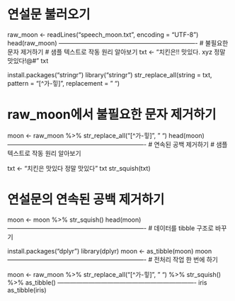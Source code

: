# 연설문 불러오기
raw_moon <- readLines("speech_moon.txt", encoding = "UTF-8")
head(raw_moon)
<!-- [1] "정권교체 하겠습니다!"                                                                                                                                                               -->
<!-- [2] "  정치교체 하겠습니다!"                                                                                                                                                             -->
<!-- [3] "  시대교체 하겠습니다!"                                                                                                                                                             -->
<!-- [4] "  "                                                                                                                                                                                 -->
<!-- [5] "  ‘불비불명(不飛不鳴)’이라는 고사가 있습니다. 남쪽 언덕 나뭇가지에 앉아, 3년 동안 날지도 울지도 않는 새. 그러나 그 새는 한번 날면 하늘 끝까지 날고, 한번 울면 천지를 뒤흔듭니다." -->
<!-- [6] ""   -->
-------------------------------------------------------------------
# 불필요한 문자 제거하기
# 샘플 텍스트로 작동 원리 알아보기
txt <- "치킨은!! 맛있다. xyz 정말 맛있다!@#"
txt
<!-- [1] "치킨은!! 맛있다. xyz 정말 맛있다!@#" -->

install.packages("stringr")
library("stringr")
str_replace_all(string = txt, pattern = "[^가-힣]", replacement = " ")
<!-- [1] "치킨은   맛있다      정말 맛있다   " -->

# raw_moon에서 불필요한 문자 제거하기
moon <- raw_moon %>%
str_replace_all("[^가-힣]", " ")
head(moon)
<!-- [1] "정권교체 하겠습니다 "                                                                                                                                                         -->
<!-- [2] "  정치교체 하겠습니다 "                                                                                                                                                       -->
<!-- [3] "  시대교체 하겠습니다 "                                                                                                                                                       -->
<!-- [4] "  "                                                                                                                                                                           -->
<!-- [5] "   불비불명       이라는 고사가 있습니다  남쪽 언덕 나뭇가지에 앉아   년 동안 날지도 울지도 않는 새  그러나 그 새는 한번 날면 하늘 끝까지 날고  한번 울면 천지를 뒤흔듭니다 " -->
<!-- [6] ""   -->
-------------------------------------------------------------------
# 연속된 공백 제거하기
# 샘플 텍스트로 작동 원리 알아보기

txt <- "치킨은   맛있다      정말 맛있다   "
txt
str_squish(txt)
<!-- "치킨은 맛있다 정말 맛있다" -->

# 연설문의 연속된 공백 제거하기
moon <- moon %>%
str_squish()
head(moon)
<!-- [1] "정권교체 하겠습니다"                                                                                                                                           -->
<!-- [2] "정치교체 하겠습니다"                                                                                                                                           -->
<!-- [3] "시대교체 하겠습니다"                                                                                                                                           -->
<!-- [4] ""                                                                                                                                                              -->
<!-- [5] "불비불명 이라는 고사가 있습니다 남쪽 언덕 나뭇가지에 앉아 년 동안 날지도 울지도 않는 새 그러나 그 새는 한번 날면 하늘 끝까지 날고 한번 울면 천지를 뒤흔듭니다" -->
<!-- [6] "" -->
-------------------------------------------------------------------
# 데이터를 tibble 구조로 바꾸기

install.packages("dplyr")
library(dplyr)
moon <- as_tibble(moon)
moon
<!-- # A tibble: 117 x 1 -->
<!--    value                                                                  -->
<!--    <chr>                                                                  -->
<!--  1 "정권교체 하겠습니다"                                                  -->
<!--  2 "정치교체 하겠습니다"                                                  -->
<!--  3 "시대교체 하겠습니다"                                                  -->
<!--  4 ""                                                                     -->
<!--  5 "불비불명 이라는 고사가 있습니다 남쪽 언덕 나뭇가지에 앉아 년 동안 날지도 울지도 않는 새 그러나 그 새는 한번 날면 하늘~ -->
<!--  6 ""                                                                     -->
<!--  7 "그 동안 정치와 거리를 둬 왔습니다 그러나 암울한 시대가 저를 정치로 불러냈습니다 더 이상 남쪽 나뭇가지에 머무를 수 없었~ -->
<!--  8 ""                                                                     -->
<!--  9 ""                                                                     -->
<!-- 10 "우리나라 대통령 이 되겠습니다"                                        -->
<!-- # ... with 107 more rows -->
-------------------------------------------------------------------
# 전처리 작업 한 번에 하기

moon <- raw_moon %>%
str_replace_all("[^가-힣]", " ") %>%
str_squish() %>%
as_tibble()
-------------------------------------------------------------------
iris
as_tibble(iris)
